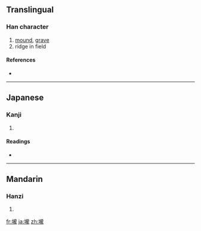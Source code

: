 {{also|垅}}
==Translingual==

===Han character===
{{Han char|rn=32|rad=土|as=16|sn=19|four=|canj=土卜月心 (GYBP)}}

# [[mound]], [[grave]]
# ridge in field

====References====
* {{Han ref|kx=0242.060|dkj=05592|dj=0482.020|hdz=10500.030|uh=58E0|ud=22752}}

----

==Japanese==

===Kanji===
{{ja-kanji|grade=|rs=土16}}

# {{defn|Japanese|sort=土16}}

====Readings====
* {{ja-readings|on=[[ろう]] (rō)|kun=}}

----

==Mandarin==

===Hanzi===
{{cmn-hanzi|sim=垅|pin=[[lǒng]] ([[long3]])|wg=lung<sup>3</sup>}}

# {{defn|Mandarin|sort=土16}}

[[fr:壠]]
[[ja:壠]]
[[zh:壠]]